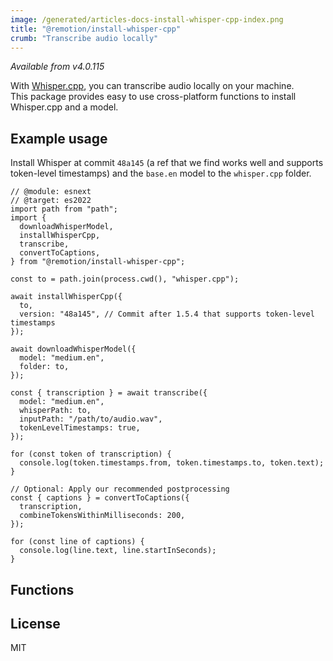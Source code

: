 ```yaml
---
image: /generated/articles-docs-install-whisper-cpp-index.png
title: "@remotion/install-whisper-cpp"
crumb: "Transcribe audio locally"
---
```


_Available from v4.0.115_

With [Whisper.cpp](https://github.com/ggerganov/whisper.cpp), you can transcribe audio locally on your machine.  
This package provides easy to use cross-platform functions to install Whisper.cpp and a model.


<Installation pkg="@remotion/install-whisper-cpp" />

## Example usage

Install Whisper at commit `48a145` (a ref that we find works well and supports token-level timestamps) and the `base.en` model to the `whisper.cpp` folder.

```tsx twoslash title="install-whisper.cpp"
// @module: esnext
// @target: es2022
import path from "path";
import {
  downloadWhisperModel,
  installWhisperCpp,
  transcribe,
  convertToCaptions,
} from "@remotion/install-whisper-cpp";

const to = path.join(process.cwd(), "whisper.cpp");

await installWhisperCpp({
  to,
  version: "48a145", // Commit after 1.5.4 that supports token-level timestamps
});

await downloadWhisperModel({
  model: "medium.en",
  folder: to,
});

const { transcription } = await transcribe({
  model: "medium.en",
  whisperPath: to,
  inputPath: "/path/to/audio.wav",
  tokenLevelTimestamps: true,
});

for (const token of transcription) {
  console.log(token.timestamps.from, token.timestamps.to, token.text);
}

// Optional: Apply our recommended postprocessing
const { captions } = convertToCaptions({
  transcription,
  combineTokensWithinMilliseconds: 200,
});

for (const line of captions) {
  console.log(line.text, line.startInSeconds);
}
```

## Functions

<TableOfContents />

## License

MIT
